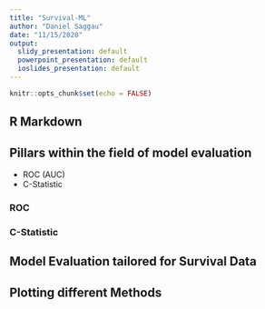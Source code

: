 ```yaml
---
title: "Survival-ML"
author: "Daniel Saggau"
date: "11/15/2020"
output:
  slidy_presentation: default
  powerpoint_presentation: default
  ioslides_presentation: default
---
```


```r
knitr::opts_chunk$set(echo = FALSE)
```

## R Markdown


## Pillars within the field of model evaluation

- ROC (AUC)
- C-Statistic

### ROC

### C-Statistic

## Model Evaluation tailored for Survival Data 

##


## Plotting different Methods 

```r

```

